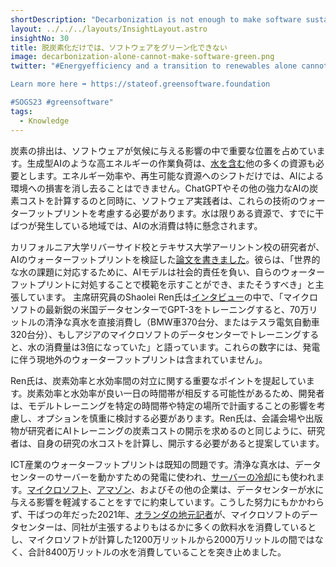 ```yaml
---
shortDescription: "Decarbonization is not enough to make software sustainable and other resources are also a factor."
layout: ../../../layouts/InsightLayout.astro
insightNo: 30
title: 脱炭素化だけでは、ソフトウェアをグリーン化できない
image: decarbonization-alone-cannot-make-software-green.png
twitter: "#Energyefficiency and a transition to renewables alone cannot erase the environmental toll of #AI. So, what else needs to be done to reduce software's harmful effects on the environment?

Learn more here ➡️ https://stateof.greensoftware.foundation

#SOGS23 #greensoftware"
tags:
  - Knowledge
---
```


炭素の排出は、ソフトウェアが気候に与える影響の中で重要な位置を占めています。生成型AIのような高エネルギーの作業負荷は、[水を含む](https://logicmag.io/kids/big-data-stream/)他の多くの資源も必要とします。エネルギー効率や、再生可能な資源へのシフトだけでは、AIによる環境への損害を消し去ることはできません。ChatGPTやその他の強力なAIの炭素コストを計算するのと同時に、ソフトウェア実践者は、これらの技術のウォーターフットプリントを考慮する必要があります。水は限りある資源で、すでに干ばつが発生している地域では、AIの水消費は特に懸念されます。

カリフォルニア大学リバーサイド校とテキサス大学アーリントン校の研究者が、AIのウォーターフットプリントを検証した[論文を書きました](https://arxiv.org/pdf/2304.03271.pdf)。彼らは、「世界的な水の課題に対応するために、AIモデルは社会的責任を負い、自らのウォーターフットプリントに対処することで模範を示すことができ、またそうすべき」と主張しています。 主席研究員のShaolei Ren氏は[インタビュー](https://themarkup.org/hello-world/2023/04/15/the-secret-water-footprint-of-ai-technology)の中で、「マイクロソフトの最新鋭の米国データセンターでGPT-3をトレーニングすると、70万リットルの清浄な真水を直接消費し（BMW車370台分、またはテスラ電気自動車320台分）、もしアジアのマイクロソフトのデータセンターでトレーニングすると、水の消費量は3倍になっていた」と語っています。これらの数字には、発電に伴う現地外のウォーターフットプリントは含まれていません」。

Ren氏は、炭素効率と水効率間の対立に関する重要なポイントを提起しています。炭素効率と水効率が良い一日の時間帯が相反する可能性があるため、開発者は、モデルトレーニングを特定の時間帯や特定の場所で計画することの影響を考慮し、オプションを慎重に検討する必要があります。Ren氏は、会議会場や出版物が研究者にAIトレーニングの炭素コストの開示を求めるのと同じように、研究者は、自身の研究の水コストを計算し、開示する必要があると提案しています。

ICT産業のウォーターフットプリントは既知の問題です。清浄な真水は、データセンターのサーバーを動かすための発電に使われ、[サーバーの冷却](https://time.com/5814276/google-data-centers-water/)にも使われます。[マイクロソフト](https://blogs.microsoft.com/on-the-issues/2023/03/22/water-positive-climate-resilience-open-call/)、[アマゾン](https://www.wsj.com/articles/amazons-aws-aims-to-reduce-water-use-at-its-data-centers-11669677808)、およびその他の企業は、データセンターが水に与える影響を軽減することをすでに約束しています。こうした努力にもかかわらず、干ばつの年だった2021年、[オランダの地元記者](https://www.aquatechtrade.com/news/industrial-water/microsoft-data-centre-uses-too-much-water)が、マイクロソフトのデータセンターは、同社が主張するよりもはるかに多くの飲料水を消費しているとし、マイクロソフトが計算した1200万リットルから2000万リットルの間ではなく、合計8400万リットルの水を消費していることを突き止めました。

